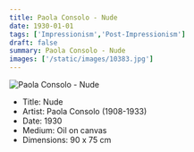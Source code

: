```yaml
---
title: Paola Consolo - Nude
date: 1930-01-01
tags: ['Impressionism','Post-Impressionism']
draft: false
summary: Paola Consolo - Nude
images: ['/static/images/10383.jpg']
---
```


![Paola Consolo - Nude](/static/images/10383.jpg)

* Title: Nude
* Artist: Paola Consolo (1908-1933)
* Date: 1930
* Medium: Oil on canvas
* Dimensions: 90 x 75 cm


